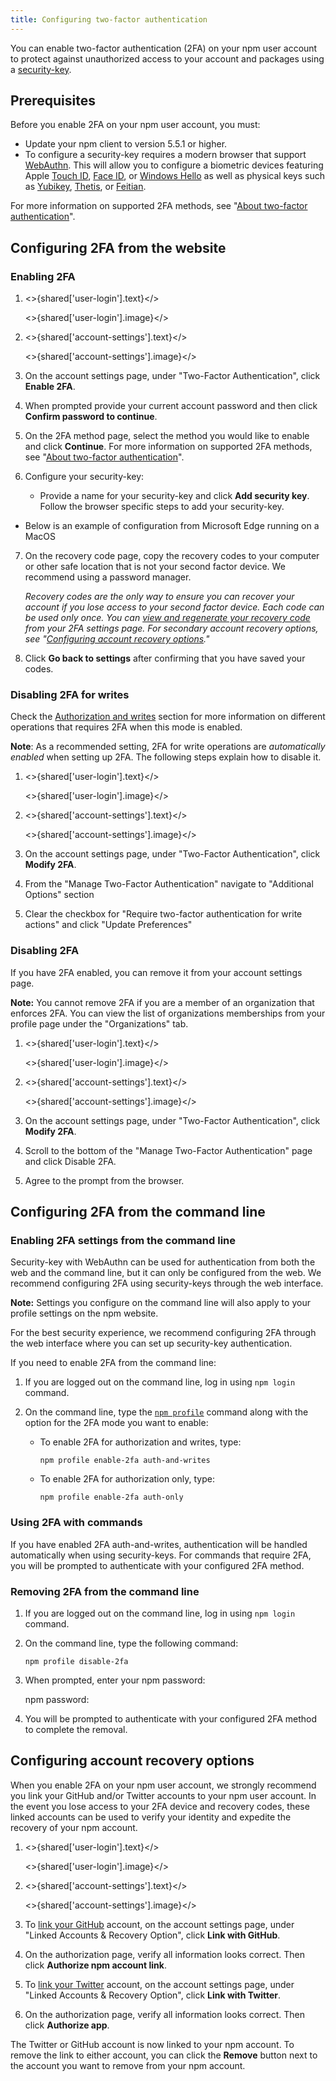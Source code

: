 ```yaml
---
title: Configuring two-factor authentication
---
```



You can enable two-factor authentication (2FA) on your npm user account to protect against unauthorized access to your account and packages using a [security-key][webauthn].

## Prerequisites

Before you enable 2FA on your npm user account, you must:

- Update your npm client to version 5.5.1 or higher.
- To configure a security-key requires a modern browser that support [WebAuthn][can-i-use]. This will allow you to configure a biometric devices featuring Apple [Touch ID][touch-id], [Face ID][face-id], or [Windows Hello][windows-hello] as well as physical keys such as [Yubikey][yubikey], [Thetis][thetis], or [Feitian][feitian].

For more information on supported 2FA methods, see "[About two-factor authentication][about-two-factor-authentication]".

## Configuring 2FA from the website

### Enabling 2FA

1. <>{shared['user-login'].text}</>

   <>{shared['user-login'].image}</>

2. <>{shared['account-settings'].text}</>

   <>{shared['account-settings'].image}</>

3. On the account settings page, under "Two-Factor Authentication", click **Enable 2FA**.

   <Screenshot src="/getting-started/setting-up-your-npm-user-account/2fa-enable.png" alt="Screenshot showing Enable 2FA button" />

4. When prompted provide your current account password and then click **Confirm password to continue**.

5. On the 2FA method page, select the method you would like to enable and click **Continue**. For more information on supported 2FA methods, see "[About two-factor authentication][about-two-factor-authentication]".

   <Screenshot src="/getting-started/setting-up-your-npm-user-account/device-selection.png" alt="Screenshot showing 2FA types" />

6. Configure your security-key:
   - Provide a name for your security-key and click **Add security key**. Follow the browser specific steps to add your security-key.

   <Screenshot src="/getting-started/setting-up-your-npm-user-account/2fa-add-security-key.png" alt="Screenshot showing security key setup" />

- Below is an example of configuration from Microsoft Edge running on a MacOS

   <Screenshot src="/getting-started/setting-up-your-npm-user-account/touch-id-mac-edge.png" alt="Screenshot showing 2FA device selection" />

7. On the recovery code page, copy the recovery codes to your computer or other safe location that is not your second factor device. We recommend using a password manager.

   <Screenshot src="/getting-started/setting-up-your-npm-user-account/recovery-code.png" alt="Screenshot showing the Recovery Code page" />

   _Recovery codes are the only way to ensure you can recover your account if you lose access to your second factor device. Each code can be used only once. You can [view and regenerate your recovery code][viewing-and-regenerating-recovery-code] from your 2FA settings page. For secondary account recovery options, see "[Configuring account recovery options][configuring-account-recovery-options]."_

8. Click **Go back to settings** after confirming that you have saved your codes.

### Disabling 2FA for writes

Check the [Authorization and writes][authorization-and-writes] section for more information on different operations that requires 2FA when this mode is enabled.

<Note>

**Note**: As a recommended setting, 2FA for write operations are _automatically enabled_ when setting up 2FA. The following steps explain how to disable it.

</Note>

1. <>{shared['user-login'].text}</>

   <>{shared['user-login'].image}</>

2. <>{shared['account-settings'].text}</>

   <>{shared['account-settings'].image}</>

3. On the account settings page, under "Two-Factor Authentication", click **Modify 2FA**.

   <Screenshot src="/getting-started/setting-up-your-npm-user-account/2fa-modify.png" alt="Screenshot showing Modify 2FA button" />

4. From the "Manage Two-Factor Authentication" navigate to "Additional Options" section

5. Clear the checkbox for "Require two-factor authentication for write actions" and click "Update Preferences"

   <Screenshot src="/getting-started/setting-up-your-npm-user-account/disable-2fa-button.png" alt="Screenshot showing a cleared check box to disable 2fa under Addition options" />

### Disabling 2FA

If you have 2FA enabled, you can remove it from your account settings page.

<Note>

**Note:** You cannot remove 2FA if you are a member of an organization that enforces 2FA. You can view the list of organizations memberships from your profile page under the "Organizations" tab.

</Note>

1. <>{shared['user-login'].text}</>

   <>{shared['user-login'].image}</>

2. <>{shared['account-settings'].text}</>

   <>{shared['account-settings'].image}</>

3. On the account settings page, under "Two-Factor Authentication", click **Modify 2FA**.

   <Screenshot src="/getting-started/setting-up-your-npm-user-account/2fa-modify.png" alt="Screenshot showing Modify 2FA button" />

4. Scroll to the bottom of the "Manage Two-Factor Authentication" page and click Disable 2FA.

   <Screenshot src="/getting-started/setting-up-your-npm-user-account/2fa-disable.png" alt="Screenshot showing Disable 2FA button" />

5. Agree to the prompt from the browser.

## Configuring 2FA from the command line

### Enabling 2FA settings from the command line

Security-key with WebAuthn can be used for authentication from both the web and the command line, but it can only be configured from the web. We recommend configuring 2FA using security-keys through the web interface.

<Note>

**Note:** Settings you configure on the command line will also apply to your profile settings on the npm website.

</Note>

For the best security experience, we recommend configuring 2FA through the web interface where you can set up security-key authentication.

If you need to enable 2FA from the command line:

1. If you are logged out on the command line, log in using `npm login` command.

2. On the command line, type the [`npm profile`](/cli/profile) command along with the option for the 2FA mode you want to enable:
   - To enable 2FA for authorization and writes, type:

     ```
     npm profile enable-2fa auth-and-writes
     ```

   - To enable 2FA for authorization only, type:

     ```
     npm profile enable-2fa auth-only
     ```

### Using 2FA with commands

If you have enabled 2FA auth-and-writes, authentication will be handled automatically when using security-keys. For commands that require 2FA, you will be prompted to authenticate with your configured 2FA method.

### Removing 2FA from the command line

1. If you are logged out on the command line, log in using `npm login` command.

2. On the command line, type the following command:

   ```
   npm profile disable-2fa
   ```

3. When prompted, enter your npm password:

   <Prompt>npm password:</Prompt>

4. You will be prompted to authenticate with your configured 2FA method to complete the removal.

## Configuring account recovery options

When you enable 2FA on your npm user account, we strongly recommend you link your GitHub and/or Twitter accounts to your npm user account. In the event you lose access to your 2FA device and recovery codes, these linked accounts can be used to verify your identity and expedite the recovery of your npm account.

1. <>{shared['user-login'].text}</>

   <>{shared['user-login'].image}</>

2. <>{shared['account-settings'].text}</>

   <>{shared['account-settings'].image}</>

3. To [link your GitHub][advanced-github-setup] account, on the account settings page, under "Linked Accounts & Recovery Option", click **Link with GitHub**.

   <Screenshot src="/getting-started/setting-up-your-npm-user-account/link-github-account.png" alt="Screenshot showing Link GitHub account button" />

4. On the authorization page, verify all information looks correct. Then click **Authorize npm account link**.
5. To [link your Twitter][advanced-twitter-setup] account, on the account settings page, under "Linked Accounts & Recovery Option", click **Link with Twitter**.

   <Screenshot src="/getting-started/setting-up-your-npm-user-account/link-twitter-account.png" alt="Screenshot showing Link Twitter account button" />

6. On the authorization page, verify all information looks correct. Then click **Authorize app**.

The Twitter or GitHub account is now linked to your npm account. To remove the link to either account, you can click the **Remove** button next to the account you want to remove from your npm account.

[about-two-factor-authentication]: /about-two-factor-authentication
[authorization-and-writes]: /about-two-factor-authentication#authorization-and-writes
[login]: /cli/adduser
[recovering-your-2fa-enabled-account]: /recovering-your-2fa-enabled-account
[can-i-use]: https://caniuse.com/#search=webauthn
[viewing-and-regenerating-recovery-code]: /recovering-your-2fa-enabled-account#viewing-and-regenerating-recovery-code
[webauthn]: https://webauthn.guide/
[u2f]: https://en.wikipedia.org/wiki/Universal_2nd_Factor
[windows-hello]: https://support.microsoft.com/en-us/windows/learn-about-windows-hello-and-set-it-up-dae28983-8242-bb2a-d3d1-87c9d265a5f0
[touch-id]: https://support.apple.com/en-gb/HT204587
[face-id]: https://support.apple.com/en-us/HT208108
[yubikey]: https://www.yubico.com/
[thetis]: https://thetis.io/
[feitian]: https://www.ftsafe.com/
[configuring-account-recovery-options]: /configuring-two-factor-authentication#configuring-account-recovery-options
[advanced-github-setup]: managing-your-profile-settings#linking-your-npm-and-github-accounts
[advanced-twitter-setup]: /managing-your-profile-settings#linking-your-npm-and-twitter-accounts
